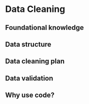 # Data Cleaning {#clean}

## Foundational knowledge

## Data structure

## Data cleaning plan

## Data validation

## Why use code?